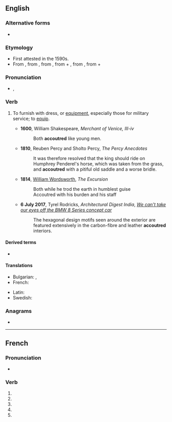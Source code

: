 {{also|accoutré}}
==English==

===Alternative forms===
* {{qualifier|chiefly US}} {{l|en|accouter}}

===Etymology===
* First attested in the 1590s.
* From {{der|en|fr|accoutrer}}, from {{der|en|fro|acoustrer}}, from {{etyl|VL.|en}} {{m|la|acconsūtūrāre||to equip with clothes}}, from {{etyl|la|en}} {{m|la|ad||to}} + {{m|la|consūtūra||sewing, clothes}}, from {{etyl|la|en}} {{m|la|cōnsuō||to sew together}}, from {{etyl|la|en}} {{m|la|con-||together}} + {{m|la|suō||to sew}}

===Pronunciation===
* {{enPR|ac-cou*tre}}, {{IPA|/əˈkuːtə/|lang=en}}

===Verb===
{{en-verb|accoutr|pres_ptc2=accoutreing}}

# {{lb|en|transitive}} To furnish with dress, or [[equipment]], especially those for military service; to [[equip]].
#: {{syn|en|attire|array}}
#* '''1600''', William Shakespeare, ''Merchant of Venice, III-iv''
#*: Both '''accoutred''' like young men.
#* '''1810''', Reuben Percy and Sholto Percy, ''The Percy Anecdotes''
#*:It was therefore resolved that the king should ride on Humphrey Penderel's horse, which was taken from the grass, and '''accoutred''' with a pitiful old saddle and a worse bridle.
#* '''1814''', [[w:William Wordsworth|William Wordsworth]], ''The Excursion''
#*: Both while he trod the earth in humblest guise<br> Accoutred with his burden and his staff
#* '''6 July 2017''', Tyrel Rodricks, ''Architectural Digest India'', ''[https://www.architecturaldigest.in/content/cant-take-eyes-off-bmw-8-series-concept-car/#s-cust0 We can’t take our eyes off the BMW 8 Series concept car]''
#*:The hexagonal design motifs seen around the exterior are featured extensively in the carbon-fibre and leather '''accoutred''' interiors.

====Derived terms====
* {{l|en|accoutrement}}

====Translations====
{{trans-top|to equip, to attire, to array}}
* Bulgarian: {{t+|bg|обличам}}, {{t+|bg|екипирам}}
* French: {{t+|fr|accoutrer}}
{{trans-mid}}
* Latin: {{t|la|accustor}}
* Swedish: {{t+|sv|utrusta}}
{{trans-bottom}}

===Anagrams===
* {{anagrams|en|a=acceortu|accouter|cocurate}}

----

==French==

===Pronunciation===
* {{homophones|lang=fr|accoutrent|accoutres}}

===Verb===
{{head|fr|verb form}}

# {{inflection of|accoutrer||1|s|pres|indc|lang=fr}}
# {{inflection of|accoutrer||3|s|pres|indc|lang=fr}}
# {{inflection of|accoutrer||1|s|pres|subj|lang=fr}}
# {{inflection of|accoutrer||3|s|pres|subj|lang=fr}}
# {{inflection of|accoutrer||2|s|impr|lang=fr}}